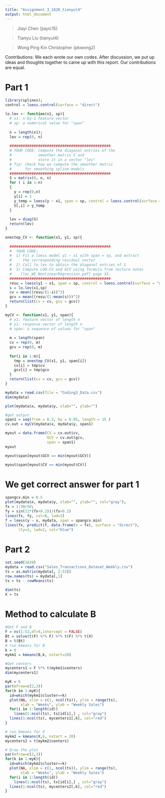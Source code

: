 ```yaml
---
title: "Assignment_3_1820_tianyul4"
output: html_document
---
```


> Jiayi Chen (jiayic15)

> Tianyu Liu (tianyul4)

> Wong Ping Kin Christopher (pkwong2)

Contributions: We each wrote our own codes. After discussion, we put up ideas and thoughts together to came up with this report. Our contributions are equal.

# Part 1

```r
library(splines);
control = loess.control(surface = "direct")
```

```r
lo.lev <- function(x1, sp){
  # x1: n-by-1 feature vector
  # sp: a numerical value for "span"
  
  n = length(x1);
  lev = rep(0, n)
  
  ##############################################
  # YOUR CODE: Compute the diagonal entries of the 
  #            smoother matrix S and 
  #            store it in a vector "lev"
  # Tip: check how we compute the smoother matrix
  #      for smoothing spline models
  ##############################################
  S = matrix(0, n, n)
  for ( i in 1:n)
  {
    y = rep(0,n)
    y[i] = 1
    y_temp = loess(y ~ x1, span = sp, control = loess.control(surface = "direct"))$fitted # from sample code
    S[,i] = y_temp
  }
  
  lev = diag(S)
  return(lev)
}

onestep_CV <- function(x1, y1, sp){
  
  ##############################################
  #  YOUR CODE: 
  #  1) Fit a loess model y1 ~ x1 with span = sp, and extract 
  #     the corresponding residual vector
  #  2) Call lo.lev to obtain the diagonal entries of S
  #  3) Compute LOO-CV and GCV using formula from lecture notes
  #    [lec_W5_NonlinearRegression.pdf] page 33. 
  ##############################################
  resu = loess(y1 ~ x1, span = sp, control = loess.control(surface = "direct"))$residuals # from sample code
  s = lo.lev(x1,sp)
  cv = mean((resu/(1-s))^2)
  gcv = mean((resu/(1-mean(s)))^2)
  return(list(cv = cv, gcv = gcv))
}

myCV <- function(x1, y1, span){
  # x1: feature vector of length n
  # y1: response vector of length n
  # span: a sequence of values for "span"
  
  m = length(span)
  cv = rep(0, m)
  gcv = rep(0, m)
  
  for(i in 1:m){
    tmp = onestep_CV(x1, y1, span[i])
    cv[i] = tmp$cv
    gcv[i] = tmp$gcv
  }
  return(list(cv = cv, gcv = gcv))
}
```

```r
mydata = read.csv(file = "Coding3_Data.csv")
dim(mydata)
```

```r
plot(mydata$x, mydata$y, xlab="", ylab="")
```
```r
#get output
span1 = seq(from = 0.2, by = 0.05, length = 15 )
cv.out = myCV(mydata$x, mydata$y, span1)
```

```r
myout = data.frame(CV = cv.out$cv, 
                   GCV = cv.out$gcv, 
                   span = span1)
myout
```
```r
myout$span[myout$GCV == min(myout$GCV)]
```
```r
myout$span[myout$CV == min(myout$CV)]
```
# We get correct answer for part 1
```r
spangcv.min = 0.5
plot(mydata$x, mydata$y, xlab="", ylab="", col="gray");
fx = 1:50/50;
fy = sin(12*(fx+0.2))/(fx+0.2)
lines(fx, fy, col=8, lwd=2)
f = loess(y ~ x, mydata, span = spangcv.min)
lines(fx, predict(f, data.frame(x = fx), surface = "direct"), 
      lty=2, lwd=2, col="blue")
```



# Part 2
```r
set.seed(1820) 
mydata = read.csv("Sales_Transactions_Dataset_Weekly.csv")
ts = as.matrix(mydata[, 2:53])
row.names(ts) = mydata[,1]
ts = ts - rowMeans(ts)
```
```r
dim(ts)
X = ts
```


# Method to calculate B
```r
#Get F and B
F = ns(1:52,df=9,intercept = FALSE)
Bt = solve(t(F) %*% F) %*% t(F) %*% t(X)
B = t(Bt)
# run kmeans for B
k = 6
mykm1 = kmeans(B,k, nstart=20)
```

```r
#Get centers
mycenters1 = F %*% t(mykm1$centers)
dim(mycenters1)
```


```r
myK = 6
par(mfrow=c(2,3))
for(k in 1:myK){
  id=which(mykm1$cluster==k)
  plot(NA, xlim = c(1, ncol(ts)), ylim = range(ts), 
       xlab = "Weeks", ylab = "Weekly Sales")
  for(i in 1:length(id))
    lines(1:ncol(ts), ts[id[i],] , col="gray")
  lines(1:ncol(ts), mycenters1[,k], col="red")
}
```



```r
# run kmeans for X
mykm2 = kmeans(X,6, nstart = 20)
mycenters2 = t(mykm2$centers)
```



```r
# Draw the plot
par(mfrow=c(2,3))
for(k in 1:myK){
  id=which(mykm2$cluster==k)
  plot(NA, xlim = c(1, ncol(ts)), ylim = range(ts), 
       xlab = "Weeks", ylab = "Weekly Sales")
  for(i in 1:length(id))
    lines(1:ncol(ts), ts[id[i],] , col="gray")
  lines(1:ncol(ts), mycenters2[,k], col="red")
}
```

